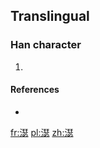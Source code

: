 ==Translingual==

===Han character===
{{Han char|rn=85|rad=水|as=13|sn=16|four=31131|canj=EMGH}}

# {{defn|Han|sort=水13}}

====References====
* {{Han ref|kx=0655.200|dkj=18472|hdz=31752.030|uh=6FCF|ud=28623|bh=E9FC|bd=59900}}

[[fr:濏]]
[[pl:濏]]
[[zh:濏]]